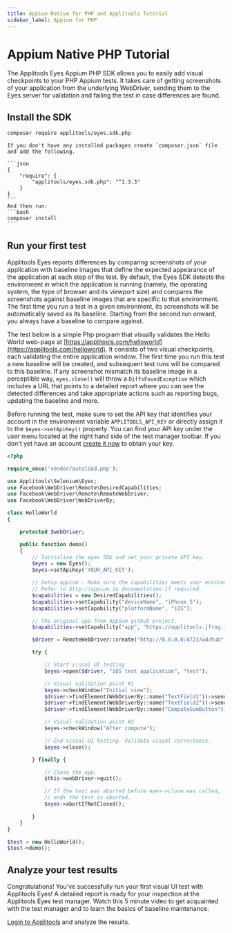 ```yaml
---
title: Appium Native for PHP and Applitools Tutorial
sidebar_label: Appium for PHP
---
```



# Appium Native PHP Tutorial
The Applitools Eyes Appium PHP SDK allows you to easily add visual checkpoints to your PHP Appium tests. It takes care of getting screenshots of your application from the underlying WebDriver, sending them to the Eyes server for validation and failing the test in case differences are found.


## Install the SDK

```bash
composer require applitools/eyes.sdk.php
```

    If you don't have any installed packages create `composer.json` file and add the following.

    ```json
    {
        "require": {
            "applitools/eyes.sdk.php": "^1.3.3"
        }
    }
    ```
    And then run:
    ```bash
    composer install
    ```


## Run your first test
Applitools Eyes reports differences by comparing screenshots of your application with baseline images that define the expected appearance of the application at each step of the test. By default, the Eyes SDK detects the environment in which the application is running (namely, the operating system, the type of browser and its viewport size) and compares the screenshots against baseline images that are specific to that environment. The first time you run a test in a given environment, its screenshots will be automatically saved as its baseline. Starting from the second run onward, you always have a baseline to compare against.

The test below is a simple Php program that visually validates the Hello World web-page at [https://applitools.com/helloworld](https://applitools.com/helloworld). It consists of two visual checkpoints, each validating the entire application window. The first time you run this test a new baseline will be created, and subsequent test runs will be compared to this baseline. If any screenshot mismatch its baseline image in a perceptible way, `eyes.close()` will throw a `DiffsFoundException` which includes a URL that points to a detailed report where you can see the detected differences and take appropriate actions such as reporting bugs, updating the baseline and more.

Before running the test, make sure to set the API key that identifies your account in the environment variable `APPLITOOLS_API_KEY` or directly assign it to the `$eyes->setApiKey()` property. You can find your API key under the user menu located at the right hand side of the test manager toolbar. If you don't yet have an account [create it now](https://applitools.com/sign-up) to obtain your key.

```php
<?php

require_once('vendor/autoload.php');

use Applitools\Selenium\Eyes;
use Facebook\WebDriver\Remote\DesiredCapabilities;
use Facebook\WebDriver\Remote\RemoteWebDriver;
use Facebook\WebDriver\WebDriverBy;

class HelloWorld
{

    protected $webDriver;

    public function demo()
    {
        // Initialize the eyes SDK and set your private API key.
        $eyes = new Eyes();
        $eyes->setApiKey('YOUR_API_KEY');

        // Setup appium - Make sure the capabilities meets your environment.
        // Refer to http://appium.io documentation if required.
        $capabilities = new DesiredCapabilities();
        $capabilities->setCapability("deviceName", "iPhone 5");
        $capabilities->setCapability("platformName", "iOS");

        // The original app from Appium github project.
        $capabilities->setCapability("app", "https://applitools.jfrog.io/artifactory/Examples/eyes-ios-hello-world.zip");

        $driver = RemoteWebDriver::create("http://0.0.0.0:4723/wd/hub", $capabilities);

        try {

            // Start visual UI testing
            $eyes->open($driver, "iOS test application", "test");

            // Visual validation point #1
            $eyes->checkWindow("Initial view");
            $driver->findElement(WebDriverBy::name("TextField1"))->sendKeys("3");
            $driver->findElement(WebDriverBy::name("TextField2"))->sendKeys("5");
            $driver->findElement(WebDriverBy::name("ComputeSumButton"))->click();

            // Visual validation point #2
            $eyes->checkWindow("After compute");

            // End visual UI testing. Validate visual correctness.
            $eyes->close();

        } finally {

            // Close the app.
            $this->webDriver->quit();

            // If the test was aborted before eyes->close was called,
            // ends the test as aborted.
            $eyes->abortIfNotClosed();

        }
    }
}

$test = new HelloWorld();
$test->demo();
```

## Analyze your test results
Congratulations! You've successfully run your first visual UI test with Applitools Eyes! A detailed report is ready for your inspection at the Applitools Eyes test manager. Watch this 5 minute video to get acquainted with the test manager and to learn the basics of baseline maintenance.

[Login to Applitools](https://applitools.com/users/login) and analyze the results.

<PartialOutro/>